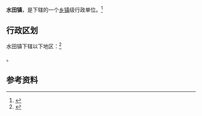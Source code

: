 {{中国乡级行政区|52/01/12/102/000}}

'''水田镇'''，是{{PRC admin/fullname|52/01/12/102/000|3}}下辖的一个[[乡镇|乡镇]]级行政单位。<ref>{{PRC admin/ref sgc|{{PRC admin/parent|52/01/12/102/000}}}}</ref>

== 行政区划 ==

水田镇下辖以下地区：<ref>{{PRC admin/ref sgc|52/01/12/102/000}}</ref>

{{PRC admin/children|52/01/12/102/000}}。

== 参考资料 ==

{{reflist}}

{{行政区划小作品}}
{{PRC admin/navcat|52/01/12/102/000}}